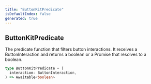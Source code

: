 ```yaml
---
title: "ButtonKitPredicate"
isDefaultIndex: false
generated: true
---
```



<!-- This file was generated from the CommandKit source. Do not modify. Instead, re-run the "docgen" script -->


## ButtonKitPredicate

<GenerationInfo sourceFile="packages/commandkit/src/components/interactive/button/ButtonKit.ts" sourceLine="22" packageName="commandkit" />

The predicate function that filters button interactions.
It receives a ButtonInteraction and returns a boolean or a Promise that resolves to a boolean.

```ts title="Signature"
type ButtonKitPredicate = (
  interaction: ButtonInteraction,
) => Awaitable<boolean>
```
